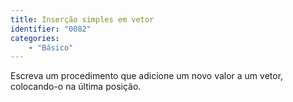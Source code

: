 ```yaml
---
title: Inserção simples em vetor
identifier: "0082"
categories:
    - "Básico"
---
```


::: {.exercicio .avalia-algoritmo}
Escreva um procedimento que adicione um novo valor a um vetor, colocando-o na última posição.

<!-- @sol-0082 -->
:::